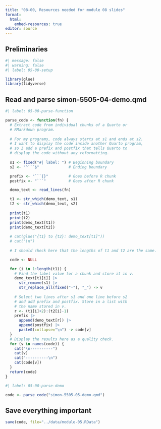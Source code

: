 ```yaml
---
title: "08-00, Resources needed for module 08 slides"
format: 
  html:
    embed-resources: true
editor: source
---
```

## Preliminaries

```r
#| message: false
#| warning: false
#| label: 05-00-setup

library(glue)
library(tidyverse)
```

## Read and parse simon-5505-04-demo.qmd

```r
#| label: 05-00-parse-function

parse_code <- function(fn) {
  # Extract code from individual chunks of a Quarto or 
  # RMarkdown program.
  
  # For my programs, code always starts at s1 and ends at s2.
  # I want to display the code inside another Quarto program,
  # so I add a prefix and postfix that tells Quarto to
  # display the code without any reformatting.
  
  s1 <- fixed("#| label: ") # Beginning boundary
  s2 <- "^```$"             # Ending boundary

  prefix <- "```{}"         # Goes before R chunk
  postfix <- "```"          # Goes after R chunk

  demo_text <- read_lines(fn)

  t1 <- str_which(demo_text, s1)
  t2 <- str_which(demo_text, s2)
  
  print(t1)
  print(t2)
  print(demo_text[t1])
  print(demo_text[t2])
  
  # cat(glue("{t1} to {t2}: demo_text[t1]"))
  # cat("\n")
  
  # I should check here that the lengths of t1 and t2 are the same.

  code <- NULL

  for (i in 1:length(t1)) {
    # Find the label value for a chunk and store it in v.
    demo_text[t1[i]] |>
      str_remove(s1) |>
      str_replace_all(fixed("-"), "_") -> v
    
    # Select two lines after s1 and one line before s2
    # and add prefix and postfix. Store in a list with
    # the name stored in v.
    r <- (t1[i]+2):(t2[i]-1) 
    prefix |>
      append(demo_text[r]) |>
      append(postfix) |>
      paste0(collapse="\n") -> code[v]
  }
  # Display the results here as a quality check.
  for (v in names(code)) {
    cat("\n----------")
    cat(v)
    cat("----------\n")
    cat(code[v])
  } 
  return(code)
}
```

```r
#| label: 05-00-parse-demo

code <- parse_code("simon-5505-05-demo.qmd")
```

## Save everything important

```r
save(code, file="../data/module-05.RData")
```
